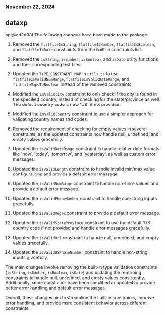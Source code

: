 ### November 22, 2024
## dataxp

api@ed2d98f
The following changes have been made to the package:

1. Removed the `flatfileIsString`, `flatfileIsNumber`, `flatfileIsBoolean`, and `flatfileIsDate` constraints from the built-in constraints list.

2. Removed the `isString`, `isNumber`, `isBoolean`, and `isDate` utility functions and their corresponding test files.

3. Updated the `TYPE_CONSTRAINT_MAP` in `utils.ts` to use `flatfileIsValidNumRange`, `flatfileIsValidDateRange`, and `flatfileMapsToBoolean` instead of the removed constraints.

4. Modified the `isValidCity` constraint to only check if the city is found in the specified country, instead of checking for the state/province as well. The default country code is now 'US' if not provided.

5. Modified the `isValidCountry` constraint to use a simpler approach for validating country names and codes.

6. Removed the requirement of checking for empty values in several constraints, as the updated constraints now handle null, undefined, and empty values gracefully.

7. Updated the `isValidDateRange` constraint to handle relative date formats like 'now', 'today', 'tomorrow', and 'yesterday', as well as custom error messages.

8. Updated the `isValidLength` constraint to handle invalid min/max value configurations and provide a default error message.

9. Updated the `isValidNumRange` constraint to handle non-finite values and provide a default error message.

10. Updated the `isValidPhoneNumber` constraint to handle non-string inputs gracefully.

11. Updated the `isValidRegex` constraint to provide a default error message.

12. Updated the `isValidStateProvince` constraint to use the default 'US' country code if not provided and handle error messages gracefully.

13. Updated the `isValidUrl` constraint to handle null, undefined, and empty values gracefully.

14. Updated the `isValidUSPhoneNumber` constraint to handle non-string inputs gracefully.

The main changes involve removing the built-in type validation constraints (`isString`, `isNumber`, `isBoolean`, `isDate`) and updating the remaining constraints to handle null, undefined, and empty values consistently. Additionally, some constraints have been simplified or updated to provide better error handling and default error messages.

Overall, these changes aim to streamline the built-in constraints, improve error handling, and provide more consistent behavior across different constraints.
